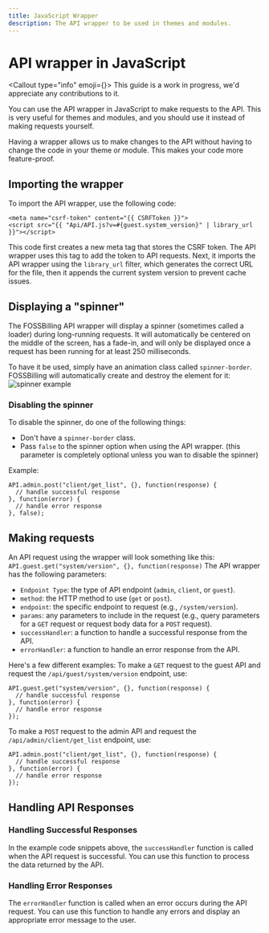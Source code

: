 ```yaml
---
title: JavaScript Wrapper
description: The API wrapper to be used in themes and modules.
---
```



# <FontAwesomeIcon icon={faRobot} /> API wrapper in JavaScript
<Callout type="info" emoji={<FontAwesomeIcon icon={faCircleInfo} />}>
  This guide is a work in progress, we'd appreciate any contributions to it.
</Callout>

You can use the API wrapper in JavaScript to make requests to the API. This is very useful for themes and modules, and you should use it instead of making requests yourself.

Having a wrapper allows us to make changes to the API without having to change the code in your theme or module. This makes your code more feature-proof.

## Importing the wrapper
To import the API wrapper, use the following code:
```
<meta name="csrf-token" content="{{ CSRFToken }}">
<script src="{{ "Api/API.js?v=#{guest.system_version}" | library_url }}"></script>
```
This code first creates a new meta tag that stores the CSRF token. The API wrapper uses this tag to add the token to API requests. Next, it imports the API wrapper using the `library_url` filter, which generates the correct URL for the file, then it appends the current system version to prevent cache issues.

## Displaying a "spinner"
The FOSSBilling API wrapper will display a spinner (sometimes called a loader) during long-running requests.
It will automatically be centered on the middle of the screen, has a fade-in, and will only be displayed once a request has been running for at least 250 milliseconds.

To have it be used, simply have an animation class called `spinner-border`. FOSSBilling will automatically create and destroy the element for it:
![spinner example](/img/docs/spinner-example.gif)

### Disabling the spinner
To disable the spinner, do one of the following things:
 - Don't have a `spinner-border` class.
 - Pass `false` to the spinner option when using the API wrapper. (this parameter is completely optional unless you wan to disable the spinner)

Example:
```
API.admin.post("client/get_list", {}, function(response) {
  // handle successful response
}, function(error) {
  // handle error response
}, false);
```

## Making requests

An API request using the wrapper will look something like this:
`API.guest.get("system/version", {}, function(response)`
The API wrapper has the following parameters:
-   `Endpoint Type`: the type of API endpoint (`admin`, `client`, or `guest`).
-   `method`: the HTTP method to use (`get` or `post`).
-   `endpoint`: the specific endpoint to request (e.g., `/system/version`).
-   `params`: any parameters to include in the request (e.g., query parameters for a `GET` request or request body data for a `POST` request).
-   `successHandler`: a function to handle a successful response from the API.
-   `errorHandler`: a function to handle an error response from the API.

Here's a few different examples:
To make a `GET` request to the guest API and request the `/api/guest/system/version` endpoint, use:
```
API.guest.get("system/version", {}, function(response) {
  // handle successful response
}, function(error) {
  // handle error response
});
```
To make a `POST` request to the admin API and request the `/api/admin/client/get_list` endpoint, use:
```
API.admin.post("client/get_list", {}, function(response) {
  // handle successful response
}, function(error) {
  // handle error response
});
```
## Handling API Responses

### Handling Successful Responses
In the example code snippets above, the `successHandler` function is called when the API request is successful. You can use this function to process the data returned by the API.

### Handling Error Responses
The `errorHandler` function is called when an error occurs during the API request. You can use this function to handle any errors and display an appropriate error message to the user.